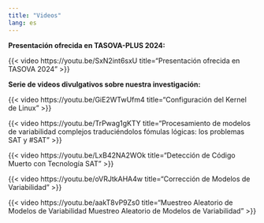 ```yaml
---
title: "Videos"
lang: es
---
```


**Presentación ofrecida en TASOVA-PLUS 2024:**

{{< video https://youtu.be/SxN2int6sxU title="Presentación ofrecida en TASOVA 2024" >}}

**Serie de videos divulgativos sobre nuestra investigación:**

{{< video https://youtu.be/GiE2WTwUfm4 title="Configuración del Kernel de Linux" >}}

{{< video https://youtu.be/TrPwag1gKTY title="Procesamiento de modelos de variabilidad complejos traduciéndolos fómulas lógicas: los problemas SAT y #SAT" >}}

{{< video https://youtu.be/LxB42NA2WOk title="Detección de Código Muerto con Tecnología SAT" >}}

{{< video https://youtu.be/oVRJtkAHA4w title="Corrección de Modelos de Variabilidad" >}}

{{< video https://youtu.be/aakT8vP9Zs0 title="Muestreo Aleatorio de Modelos de Variabilidad Muestreo Aleatorio de Modelos de Variabilidad" >}}
